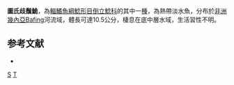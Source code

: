 {{Speciesbox 
| taxon = Synodontis tourei
| authority = [[Daget|Daget]], 1962
| status = NT
| status_system= IUCN3.1
}}

'''圖氏歧鬚鮠'''，為[[輻鰭魚綱|輻鰭魚綱]][[鯰形目|鯰形目]][[倒立鯰科|倒立鯰科]]的其中一[[種|種]]，為熱帶淡水魚，分布於[[非洲|非洲]][[幾內亞|幾內亞]]Bafing河流域，體長可達10.5公分，棲息在底中層水域，生活習性不明。

==参考文献==
*{{FishBase_species|genus=Synodontis|species=tourei|year=2015|month=5}}

{{Taxonbar}}

[[Category:1962年描述的鱼类|S]]
[[Category:歧鬚鮠屬|T]]